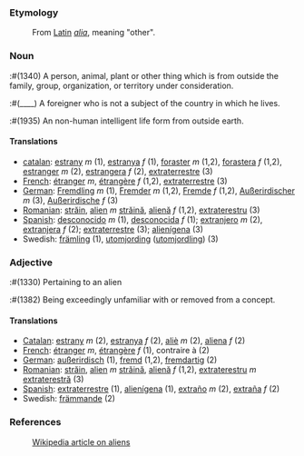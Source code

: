 ===Etymology===
:From [[Latin]] ''[[alia]]'', meaning "other".

===Noun===
:#(1340) A person, animal, plant or other thing which is from outside the family, group, organization, or territory under consideration.
:#(____) A foreigner who is not a subject of the country in which he lives.
:#(1935) An non-human intelligent life form from outside earth.

====Translations====
*[[catalan]]: [[estrany]] ''m'' (1), [[estranya]] ''f'' (1), [[foraster]] ''m'' (1,2), [[forastera]] ''f'' (1,2), [[estranger]] ''m'' (2), [[estrangera]] ''f'' (2), [[extraterrestre]] (3)
*[[French]]: [[étranger]] ''m'', [[étrangère]] ''f'' (1,2), [[extraterrestre]] (3)
*[[German]]: [[Fremdling]] ''m'' (1), [[Fremder]] ''m'' (1,2), [[Fremde]] ''f'' (1,2), [[Außerirdischer]] ''m'' (3), [[Außerirdische]] ''f'' (3)
*[[Romanian]]: [[străin]], [[alien]] ''m'' [[străină]], [[alienă]] ''f'' (1,2), [[extraterestru]] (3)
*[[Spanish]]: [[desconocido]] ''m'' (1), [[desconocida]] ''f'' (1); [[extranjero]] ''m'' (2), [[extranjera]] ''f'' (2); [[extraterrestre]] (3); [[alienígena]] (3)
*Swedish: [[främling]] (1), [[utomjording]] ([[utomjordling]]) (3)

===Adjective===
:#(1330) Pertaining to an alien
:#(1382) Being exceedingly unfamiliar with or removed from a concept.

====Translations====
*[[Catalan]]: [[estrany]] ''m'' (2), [[estranya]] ''f'' (2), [[aliè]] ''m'' (2), [[aliena]] ''f'' (2)
*[[French]]: [[étranger]] ''m'', [[étrangère]] ''f'' (1), contraire à (2)
*[[German]]: [[außerirdisch]] (1), [[fremd]] (1,2), [[fremdartig]] (2)
*[[Romanian]]: [[străin]], [[alien]] ''m'' [[străină]], [[alienă]] ''f'' (1,2), [[extraterestru]] ''m'' [[extraterestră]] (3)
*[[Spanish]]: [[extraterrestre]] (1), [[alienígena]] (1), [[extraño]] ''m'' (2), [[extraña]] ''f'' (2)
*Swedish: [[främmande]] (2)

===References===
:[[w:Alien|Wikipedia article on aliens]]